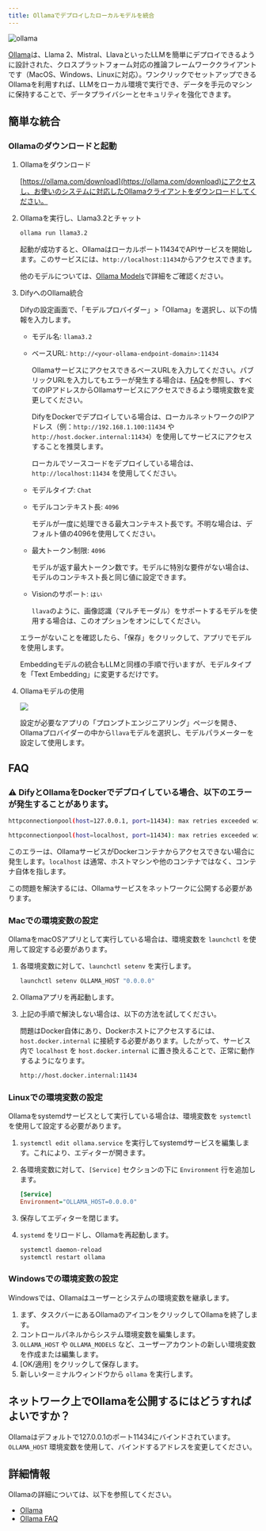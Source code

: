 ```yaml
---
title: Ollamaでデプロイしたローカルモデルを統合
---
```



![ollama](https://assets-docs.dify.ai/dify-enterprise-mintlify/jp/development/models-integration/4b23476f2be72e5c1acb9a3e5714b191.png)

[Ollama](https://github.com/jmorganca/ollama)は、Llama 2、Mistral、LlavaといったLLMを簡単にデプロイできるように設計された、クロスプラットフォーム対応の推論フレームワーククライアントです（MacOS、Windows、Linuxに対応）。ワンクリックでセットアップできるOllamaを利用すれば、LLMをローカル環境で実行でき、データを手元のマシンに保持することで、データプライバシーとセキュリティを強化できます。

## 簡単な統合

### Ollamaのダウンロードと起動

1.  Ollamaをダウンロード

    [https://ollama.com/download](https://ollama.com/download)にアクセスし、お使いのシステムに対応したOllamaクライアントをダウンロードしてください。

2.  Ollamaを実行し、Llama3.2とチャット

    ```bash
    ollama run llama3.2
    ```
    
    起動が成功すると、Ollamaはローカルポート11434でAPIサービスを開始します。このサービスには、`http://localhost:11434`からアクセスできます。

    他のモデルについては、[Ollama Models](https://ollama.com/library)で詳細をご確認ください。

3.  DifyへのOllama統合

    Difyの設定画面で、「モデルプロバイダー」>「Ollama」を選択し、以下の情報を入力します。

    *   モデル名: `llama3.2`
    *   ベースURL: `http://<your-ollama-endpoint-domain>:11434`

        OllamaサービスにアクセスできるベースURLを入力してください。パブリックURLを入力してもエラーが発生する場合は、[FAQ](#faq)を参照し、すべてのIPアドレスからOllamaサービスにアクセスできるよう環境変数を変更してください。

        DifyをDockerでデプロイしている場合は、ローカルネットワークのIPアドレス（例：`http://192.168.1.100:11434` や `http://host.docker.internal:11434`）を使用してサービスにアクセスすることを推奨します。

        ローカルでソースコードをデプロイしている場合は、`http://localhost:11434` を使用してください。

    *   モデルタイプ: `Chat`
    *   モデルコンテキスト長: `4096`

        モデルが一度に処理できる最大コンテキスト長です。不明な場合は、デフォルト値の4096を使用してください。
    *   最大トークン制限: `4096`

        モデルが返す最大トークン数です。モデルに特別な要件がない場合は、モデルのコンテキスト長と同じ値に設定できます。
    *   Visionのサポート: `はい`

        `llava`のように、画像認識（マルチモーダル）をサポートするモデルを使用する場合は、このオプションをオンにしてください。

    エラーがないことを確認したら、「保存」をクリックして、アプリでモデルを使用します。

    Embeddingモデルの統合もLLMと同様の手順で行いますが、モデルタイプを「Text Embedding」に変更するだけです。

4.  Ollamaモデルの使用

    ![](https://assets-docs.dify.ai/dify-enterprise-mintlify/jp/development/models-integration/aa3207efbcc2121ae5e03b233c90167a.png)


    設定が必要なアプリの「プロンプトエンジニアリング」ページを開き、Ollamaプロバイダーの中から`llava`モデルを選択し、モデルパラメーターを設定して使用します。

## FAQ

### ⚠️ DifyとOllamaをDockerでデプロイしている場合、以下のエラーが発生することがあります。

```bash
httpconnectionpool(host=127.0.0.1, port=11434): max retries exceeded with url:/cpi/chat (Caused by NewConnectionError('<urllib3.connection.HTTPConnection object at 0x7f8562812c20>: fail to establish a new connection:[Errno 111] Connection refused'))

httpconnectionpool(host=localhost, port=11434): max retries exceeded with url:/cpi/chat (Caused by NewConnectionError('<urllib3.connection.HTTPConnection object at 0x7f8562812c20>: fail to establish a new connection:[Errno 111] Connection refused'))
```

このエラーは、OllamaサービスがDockerコンテナからアクセスできない場合に発生します。`localhost` は通常、ホストマシンや他のコンテナではなく、コンテナ自体を指します。

この問題を解決するには、Ollamaサービスをネットワークに公開する必要があります。

### Macでの環境変数の設定

OllamaをmacOSアプリとして実行している場合は、環境変数を `launchctl` を使用して設定する必要があります。

1.  各環境変数に対して、`launchctl setenv` を実行します。

    ```bash
    launchctl setenv OLLAMA_HOST "0.0.0.0"
    ```

2. Ollamaアプリを再起動します。

3. 上記の手順で解決しない場合は、以下の方法を試してください。

    問題はDocker自体にあり、Dockerホストにアクセスするには、`host.docker.internal` に接続する必要があります。したがって、サービス内で `localhost` を `host.docker.internal` に置き換えることで、正常に動作するようになります。

    ```bash
    http://host.docker.internal:11434
    ```

### Linuxでの環境変数の設定

Ollamaをsystemdサービスとして実行している場合は、環境変数を `systemctl` を使用して設定する必要があります。

1. `systemctl edit ollama.service` を実行してsystemdサービスを編集します。これにより、エディターが開きます。
2. 各環境変数に対して、`[Service]` セクションの下に `Environment` 行を追加します。

    ```ini
    [Service]
    Environment="OLLAMA_HOST=0.0.0.0"
    ```
3.  保存してエディターを閉じます。
4.  `systemd` をリロードし、Ollamaを再起動します。

    ```bash
    systemctl daemon-reload
    systemctl restart ollama
    ```

### Windowsでの環境変数の設定

Windowsでは、Ollamaはユーザーとシステムの環境変数を継承します。

1.  まず、タスクバーにあるOllamaのアイコンをクリックしてOllamaを終了します。
2.  コントロールパネルからシステム環境変数を編集します。
3.  `OLLAMA_HOST` や `OLLAMA_MODELS` など、ユーザーアカウントの新しい環境変数を作成または編集します。
4.  [OK/適用] をクリックして保存します。
5.  新しいターミナルウィンドウから `ollama` を実行します。

## ネットワーク上でOllamaを公開するにはどうすればよいですか？

Ollamaはデフォルトで127.0.0.1のポート11434にバインドされています。`OLLAMA_HOST` 環境変数を使用して、バインドするアドレスを変更してください。

## 詳細情報

Ollamaの詳細については、以下を参照してください。

* [Ollama](https://github.com/jmorganca/ollama)
* [Ollama FAQ](https://github.com/ollama/ollama/blob/main/docs/faq)